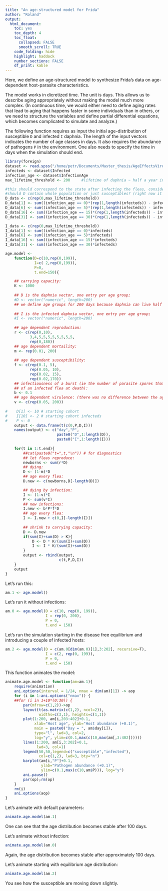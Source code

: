 ```yaml
---
title: "An age-structured model for Frida"
author: "Roland"
output:
  html_document:
    toc: yes
    toc_depth: 4
    toc_float:
      collapsed: FALSE
      smooth_scroll: TRUE
    code_folding: hide
    highlight: haddock
    number_sections: FALSE
    df_print: kable
---
```


Here, we define an age-structured model to synthesize Frida's data on age-dependent host-parasite characteristics.

The model works in dicretized time.
The unit is days.
This allows us to describe aging appropriately without making the model much more complex.
(In continuous time, we would either need to define aging rates that lead to aging that happens faster in some individuals than in others, or we need to structure the variables and define partial differential equations, which becomes complicated to simulate and analyze.)

The following function requires as input the initial age-distribution of susceptible `D` and infected `I` daphnia. The length of the input vectors indicates the number of age classes in days. It also requires the abundance of pathogens `P` in the environment. One also needs to specify the time in days when the simulation should end. 
```r
library(foreign)
dataset <- read.spss("/home/petr/Documents/Master_thesis/AgeEffectsVirulence.sav", to.data.frame = TRUE, use.value.labels = FALSE)
infecteds <- dataset$Infected
infection_age <- dataset$InfectionAge
max_lifetime_threshold <- 200     #lifetime of daphnia ~ half a year in captivity

#this should correspond to the state after infecting the fleas, considering one time infection happening to a population heterogenic in age - however this does not make much sense with respect to observing the disease spread. What was the actual experiment like?
#should D contain whole population or just susceptibles? (right now it only has susceptibles)
D_data <- c(rep(0,max_lifetime_threshold))
D_data[1] <- sum((infection_age == 0)*(rep(1,length(infecteds)) - infecteds))
D_data[6] <- sum((infection_age == 5)*(rep(1,length(infecteds)) - infecteds))
D_data[16] <- sum((infection_age == 15)*(rep(1,length(infecteds)) - infecteds))
D_data[31] <- sum((infection_age == 30)*(rep(1,length(infecteds)) - infecteds))

I_data <- c(rep(0,max_lifetime_threshold))
I_data[1] <- sum((infection_age == 0)*infecteds)
I_data[6] <- sum((infection_age == 5)*infecteds)
I_data[16] <- sum((infection_age == 15)*infecteds)
I_data[31] <- sum((infection_age == 30)*infecteds)

age.model <-
    function(D=c(10,rep(0,199)),
             I=c( 2,rep(0,199)),
             P=0,
             t.end=150){

    ## carrying capacity:
    K <- 1000
    
    ## D is the daphnia vector, one entry per age group;
    #D <- vector("numeric", length=200)
    ## we define age groups for 200 days because daphnia can live half a year in captivity
    
    ## I is the infected daphnia vector, one entry per age group;
    #I <- vector("numeric", length=200)
    
    ## age dependent reproduction:
    r <- c(rep(0,10),
           3,4,5,5,5,5,5,5,5,5,
           rep(0,180))
    ## age dependent mortaility:
    m <- rep(0.01, 200)
    
    ## age dependent susceptibility:
    f <- c(rep(0.1, 5),
           rep(0.05, 10),
           rep(0.02, 15),
           rep(0.02,170))
    ## infectiousness of a burst (ie the number of parasite spores that come out
    ## of an infected flea at death):
    b <- 0.1
    ## age dependent virulence: (there was no difference between the ages in virulence, was there?)
    v <- c(rep(0.05, 200))
    
#    D[1] <- 10 # starting cohort
#    I[10] <- 2 # starting cohort infecteds
#    P <- 0
    output <- data.frame(t(c(0,P,D,I)))
    names(output) <- c("day","P",
                       paste0("D",1:length(D)),
                       paste0("I",1:length(I)))
    
    for(t in 1:t.end){
        ##cat(paste0("t=",t,"\n")) # for diagnostics
        ## let fleas reproduce:
        newborns <- sum(r*D)
        ## dying:
        D <- (1-m)*D
        ## age every flea:
        D.new <- c(newborns,D[-length(D)])

        ## dying by infection:
        I <- (1-v)*I
        P <- sum(v*I)
        ## new infections:
        I.new <- b*P*f*D
        ## age every flea:
        I <- I.new + c(0,I[-length(I)])
        
        ## shrink to carrying capacity:
        D <- D.new
        if(sum(I)+sum(D) > K){
            D <- D * K/(sum(I)+sum(D))
            I <- I * K/(sum(I)+sum(D))
        }
        output <- rbind(output,
                        c(t,P,D,I))
    }
    output
}
```

Let's run this:
```r
am.1 <- age.model()
```

<!-- THIS LOOKS UGLY BECAUSE EVERYTHING IS ON TOP OF EACH OTHER
Plot it:
```r
#library(reshape2)
#library(magrittr)
#library(plyr)
#library(ggplot2)
#
#am.1 %>%
#melt(id=c("day")) %>%
#ggplot(aes(x=day,y=value)) +
#    geom_line() +
#        scale_y_log10(limits=c(1,1e3))
```
--> 


Let's run it without infections:
```r
am.0 <- age.model(D = c(10, rep(0, 199)),
                  I = rep(0, 200),
                  P = 0,
                  t.end = 150)
```

Let's run the simulation starting in the disease free equilibrium and introducing a couple of infected hosts:
```r
am.2 <- age.model(D = c(am.0[dim(am.0)[1],3:202], recursive=T),
                  I = c(2, rep(0, 199)),
                  P = 0,
                  t.end = 150)
```


This function animates the model:
```r
animate.age.model <- function(am=am.1){
    require(animation)
    ani.options(interval = 1/24, nmax = dim(am)[1]) -> aop
    for (i in 1:ani.options("nmax")) {
    ##for (i in 1+10*(0:30)) {
        par(mfrow=c(1,2))->op
        layout(t(as.matrix(c(1,2), ncol=2)),
               widths=c(3,1), heights=c(1,1))
        plot(1:200, am[i,203:402]+0.1,
             xlab="Host age", ylab="Host abundance (+0.1)",
             main = paste0("Day = ", am$day[i]),
             type="l", lwd=3, col=2,
             log="y", ylim=c(0.1,max(c(10,max(am[,3:402])))))
        lines(1:200, am[i,3:202]+0.1,
              lwd=3, col=1)
        legend(50,50,legend=c("susceptible","infected"),
               col=c(1,2), lwd=3, bty="n")
        barplot(am[i,"P"]+0.1,
                ylab="Pathogen abundance (+0.1)",
                ylim=c(0.1,max(c(10,am$P))), log="y") 
        ani.pause()
        par(op);rm(op)
    }
    rm(i)
    ani.options(aop)
}
```

Let's animate with default parameters:
```r
animate.age.model(am.1)
```
One can see that the age distribution becomes stable after 100 days.

Let's animate without infection:
```r
animate.age.model(am.0)
```
Again, the age distribution becomes stable after approximately 100 days.

Let's animate starting with equilibrium age distribution:
```r
animate.age.model(am.2)
```
You see how the susceptible are moving down slightly.
